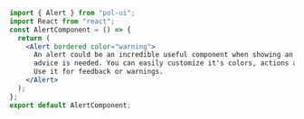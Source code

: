 ```jsx
import { Alert } from "pol-ui";
import React from "react";
const AlertComponent = () => {
  return (
    <Alert bordered color="warning">
      An alert could be an incredible useful component when showing an important
      advice is needed. You can easily customize it's colors, actions and texts.
      Use it for feedback or warnings.
    </Alert>
  );
};
export default AlertComponent;
```
